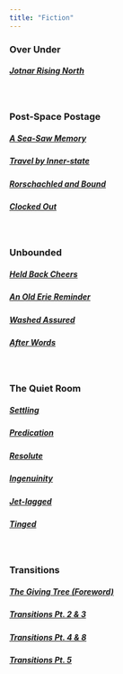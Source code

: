 ```yaml
---
title: "Fiction"
---
```


### Over Under

##### [**Jotnar Rising North**](jotnar-rising-north.html)

<br>

### Post-Space Postage

##### [**A Sea-Saw Memory**](a-sea-saw-memory.html)

##### [**Travel by Inner-state**](travel-by-inner-state.html)

##### [**Rorschachled and Bound**](rorschachled-and-bound.html)

##### [**Clocked Out**](clocked-out.html)

<br>

### Unbounded

##### [**Held Back Cheers**](held-back-cheers.html)

##### [**An Old Erie Reminder**](an-old-erie-reminder.html)

##### [**Washed Assured**](washed-assured.html)

##### [**After Words**](after-words.html)

<br>

### The Quiet Room

##### [**Settling**](settling.html)

##### [**Predication**](predication.html)

##### [**Resolute**](resolute.html)

##### [**Ingenuinity**](ingenuinity.html)

##### [**Jet-lagged**](jet-lagged.html)

##### [**Tinged**](tinged.html)

<br>

### Transitions

##### [**The Giving Tree (Foreword)**](the-giving-tree-foreword.html)

##### [**Transitions Pt. 2 & 3**](transitions-pt-2-and-3.html)

##### [**Transitions Pt. 4 & 8**](transitions-pt-4-and-8.html)

##### [**Transitions Pt. 5**](transitions-pt-5.html)

<br>
